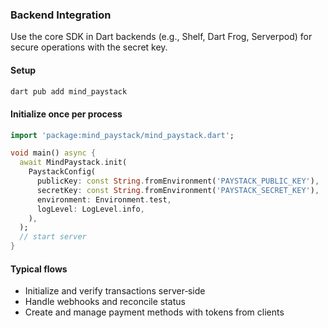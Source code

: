 ### Backend Integration

Use the core SDK in Dart backends (e.g., Shelf, Dart Frog, Serverpod) for secure operations with the secret key.

#### Setup

```sh
dart pub add mind_paystack
```

#### Initialize once per process

```dart
import 'package:mind_paystack/mind_paystack.dart';

void main() async {
  await MindPaystack.init(
    PaystackConfig(
      publicKey: const String.fromEnvironment('PAYSTACK_PUBLIC_KEY'),
      secretKey: const String.fromEnvironment('PAYSTACK_SECRET_KEY'),
      environment: Environment.test,
      logLevel: LogLevel.info,
    ),
  );
  // start server
}
```

#### Typical flows

- Initialize and verify transactions server‑side
- Handle webhooks and reconcile status
- Create and manage payment methods with tokens from clients

